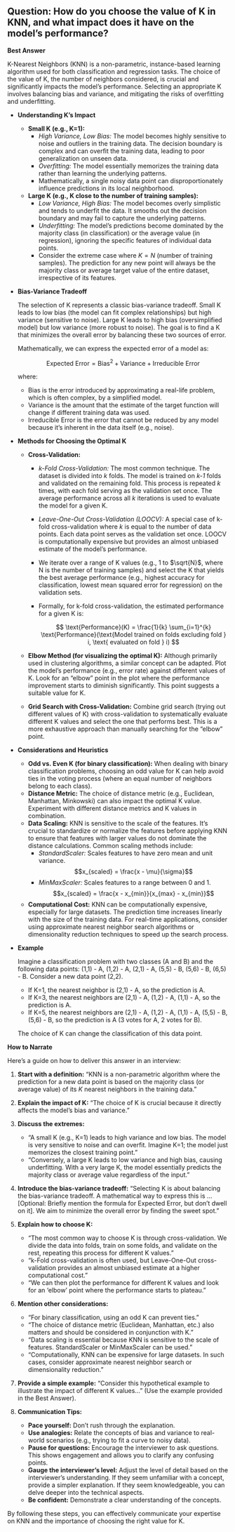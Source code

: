 ## Question: How do you choose the value of K in KNN, and what impact does it have on the model's performance?

**Best Answer**

K-Nearest Neighbors (KNN) is a non-parametric, instance-based learning algorithm used for both classification and regression tasks. The choice of the value of K, the number of neighbors considered, is crucial and significantly impacts the model's performance.  Selecting an appropriate K involves balancing bias and variance, and mitigating the risks of overfitting and underfitting.

*   **Understanding K's Impact**

    *   **Small K (e.g., K=1):**
        *   *High Variance, Low Bias:* The model becomes highly sensitive to noise and outliers in the training data. The decision boundary is complex and can overfit the training data, leading to poor generalization on unseen data.
        *   *Overfitting:*  The model essentially memorizes the training data rather than learning the underlying patterns.
        *   Mathematically, a single noisy data point can disproportionately influence predictions in its local neighborhood.

    *   **Large K (e.g., K close to the number of training samples):**
        *   *Low Variance, High Bias:* The model becomes overly simplistic and tends to underfit the data. It smooths out the decision boundary and may fail to capture the underlying patterns.
        *   *Underfitting:* The model's predictions become dominated by the majority class (in classification) or the average value (in regression), ignoring the specific features of individual data points.
        *   Consider the extreme case where $K = N$ (number of training samples). The prediction for any new point will always be the majority class or average target value of the entire dataset, irrespective of its features.

*   **Bias-Variance Tradeoff**

    The selection of K represents a classic bias-variance tradeoff.  Small K leads to low bias (the model can fit complex relationships) but high variance (sensitive to noise). Large K leads to high bias (oversimplified model) but low variance (more robust to noise).  The goal is to find a K that minimizes the overall error by balancing these two sources of error.

    Mathematically, we can express the expected error of a model as:

    $$
    \text{Expected Error} = \text{Bias}^2 + \text{Variance} + \text{Irreducible Error}
    $$

    where:
    *   Bias is the error introduced by approximating a real-life problem, which is often complex, by a simplified model.
    *   Variance is the amount that the estimate of the target function will change if different training data was used.
    *   Irreducible Error is the error that cannot be reduced by any model because it's inherent in the data itself (e.g., noise).

*   **Methods for Choosing the Optimal K**

    *   **Cross-Validation:**
        *   *k-Fold Cross-Validation:* The most common technique. The dataset is divided into *k* folds.  The model is trained on *k-1* folds and validated on the remaining fold. This process is repeated *k* times, with each fold serving as the validation set once.  The average performance across all *k* iterations is used to evaluate the model for a given K.
        *   *Leave-One-Out Cross-Validation (LOOCV):* A special case of k-fold cross-validation where *k* is equal to the number of data points. Each data point serves as the validation set once. LOOCV is computationally expensive but provides an almost unbiased estimate of the model's performance.
        *   We iterate over a range of K values (e.g., 1 to $\sqrt{N}$, where N is the number of training samples) and select the K that yields the best average performance (e.g., highest accuracy for classification, lowest mean squared error for regression) on the validation sets.
        *   Formally, for k-fold cross-validation, the estimated performance for a given K is:

            $$
            \text{Performance}(K) = \frac{1}{k} \sum_{i=1}^{k} \text{Performance}(\text{Model trained on folds excluding fold } i, \text{ evaluated on fold } i)
            $$

    *   **Elbow Method (for visualizing the optimal K):** Although primarily used in clustering algorithms, a similar concept can be adapted. Plot the model's performance (e.g., error rate) against different values of K. Look for an "elbow" point in the plot where the performance improvement starts to diminish significantly. This point suggests a suitable value for K.

    *   **Grid Search with Cross-Validation:**  Combine grid search (trying out different values of K) with cross-validation to systematically evaluate different K values and select the one that performs best.  This is a more exhaustive approach than manually searching for the "elbow" point.

*   **Considerations and Heuristics**

    *   **Odd vs. Even K (for binary classification):** When dealing with binary classification problems, choosing an odd value for K can help avoid ties in the voting process (where an equal number of neighbors belong to each class).
    *   **Distance Metric:**  The choice of distance metric (e.g., Euclidean, Manhattan, Minkowski) can also impact the optimal K value. Experiment with different distance metrics and K values in combination.
    *   **Data Scaling:** KNN is sensitive to the scale of the features.  It's crucial to standardize or normalize the features before applying KNN to ensure that features with larger values do not dominate the distance calculations.  Common scaling methods include:
        *   *StandardScaler:* Scales features to have zero mean and unit variance.
            $$x_{scaled} = \frac{x - \mu}{\sigma}$$
        *   *MinMaxScaler:* Scales features to a range between 0 and 1.
             $$x_{scaled} = \frac{x - x_{min}}{x_{max} - x_{min}}$$
    *   **Computational Cost:**  KNN can be computationally expensive, especially for large datasets.  The prediction time increases linearly with the size of the training data.  For real-time applications, consider using approximate nearest neighbor search algorithms or dimensionality reduction techniques to speed up the search process.

*   **Example**

    Imagine a classification problem with two classes (A and B) and the following data points: (1,1) - A, (1,2) - A, (2,1) - A, (5,5) - B, (5,6) - B, (6,5) - B.  Consider a new data point (2,2).

    *   If K=1, the nearest neighbor is (2,1) - A, so the prediction is A.
    *   If K=3, the nearest neighbors are (2,1) - A, (1,2) - A, (1,1) - A, so the prediction is A.
    *   If K=5, the nearest neighbors are (2,1) - A, (1,2) - A, (1,1) - A, (5,5) - B, (5,6) - B, so the prediction is A (3 votes for A, 2 votes for B).

    The choice of K can change the classification of this data point.

**How to Narrate**

Here's a guide on how to deliver this answer in an interview:

1.  **Start with a definition:** "KNN is a non-parametric algorithm where the prediction for a new data point is based on the majority class (or average value) of its *K* nearest neighbors in the training data."

2.  **Explain the impact of K:** "The choice of K is crucial because it directly affects the model's bias and variance."

3.  **Discuss the extremes:**
    *   "A small K (e.g., K=1) leads to high variance and low bias. The model is very sensitive to noise and can overfit. Imagine K=1; the model just memorizes the closest training point."
    *   "Conversely, a large K leads to low variance and high bias, causing underfitting. With a very large K, the model essentially predicts the majority class or average value regardless of the input."

4.  **Introduce the bias-variance tradeoff:** "Selecting K is about balancing the bias-variance tradeoff. A mathematical way to express this is ...  [Optional: Briefly mention the formula for Expected Error, but don't dwell on it]. We aim to minimize the overall error by finding the sweet spot."

5.  **Explain how to choose K:**
    *   "The most common way to choose K is through cross-validation. We divide the data into folds, train on some folds, and validate on the rest, repeating this process for different K values."
    *   "k-Fold cross-validation is often used, but Leave-One-Out cross-validation provides an almost unbiased estimate at a higher computational cost."
    *   "We can then plot the performance for different K values and look for an 'elbow' point where the performance starts to plateau."

6.  **Mention other considerations:**
    *   "For binary classification, using an odd K can prevent ties."
    *   "The choice of distance metric (Euclidean, Manhattan, etc.) also matters and should be considered in conjunction with K."
    *   "Data scaling is essential because KNN is sensitive to the scale of features. StandardScaler or MinMaxScaler can be used."
    *   "Computationally, KNN can be expensive for large datasets. In such cases, consider approximate nearest neighbor search or dimensionality reduction."

7.  **Provide a simple example:** "Consider this hypothetical example to illustrate the impact of different K values..." (Use the example provided in the Best Answer).

8.  **Communication Tips:**
    *   **Pace yourself:** Don't rush through the explanation.
    *   **Use analogies:** Relate the concepts of bias and variance to real-world scenarios (e.g., trying to fit a curve to noisy data).
    *   **Pause for questions:** Encourage the interviewer to ask questions. This shows engagement and allows you to clarify any confusing points.
    *   **Gauge the interviewer's level:** Adjust the level of detail based on the interviewer's understanding. If they seem unfamiliar with a concept, provide a simpler explanation. If they seem knowledgeable, you can delve deeper into the technical aspects.
    *   **Be confident:** Demonstrate a clear understanding of the concepts.

By following these steps, you can effectively communicate your expertise on KNN and the importance of choosing the right value for K.
